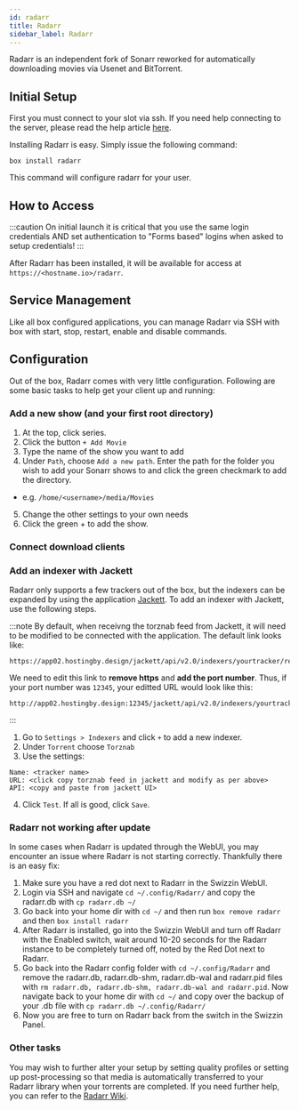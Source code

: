 ```yaml
---
id: radarr
title: Radarr
sidebar_label: Radarr
---
```


Radarr is an independent fork of Sonarr reworked for automatically downloading movies via Usenet and BitTorrent.

## Initial Setup

First you must connect to your slot via ssh. If you need help connecting to the server, please read the help article [here](../getting-started/how-do-i-connect.md).

Installing Radarr is easy. Simply issue the following command:

```plaintext main
box install radarr
```

This command will configure radarr for your user.

## How to Access

:::caution On initial launch it is critical that you use the same login credentials AND set authentication to "Forms based" logins when asked to setup credentials!
:::

After Radarr has been installed, it will be available for access at `https://<hostname.io>/radarr`.

## Service Management

Like all box configured applications, you can manage Radarr via SSH with box with start, stop, restart, enable and disable commands.


<SystemdTabs service="radarr" />

## Configuration

Out of the box, Radarr comes with very little configuration. Following are some basic tasks to help get your client up and running:

### Add a new show (and your first root directory)

1. At the top, click series.
2. Click the button `+ Add Movie`
3. Type the name of the show you want to add
4. Under `Path`, choose `Add a new path`. Enter the path for the folder you wish to add your Sonarr shows to and click the green checkmark to add the directory.

- e.g. `/home/<username>/media/Movies`

5. Change the other settings to your own needs
6. Click the green + to add the show.

### Connect download clients


<Clients />

### Add an indexer with Jackett

Radarr only supports a few trackers out of the box, but the indexers can be expanded by using the application [Jackett](jackett.mdx). To add an indexer with Jackett, use the following steps.

:::note
By default, when receivng the torznab feed from Jackett, it will need to be modified to be connected with the application. The default link looks like:

```plaintext
https://app02.hostingby.design/jackett/api/v2.0/indexers/yourtracker/results/torznab/
```

We need to edit this link to **remove https** and **add the port number**. Thus, if your port number was `12345`, your editted URL would look like this:

```plaintext
http://app02.hostingby.design:12345/jackett/api/v2.0/indexers/yourtracker/results/torznab/
```

:::

1. Go to `Settings > Indexers` and click `+` to add a new indexer.
2. Under `Torrent` choose `Torznab`
3. Use the settings:

```plaintext main
Name: <tracker name>
URL: <click copy torznab feed in jackett and modify as per above>
API: <copy and paste from jackett UI>
```

4. Click `Test`. If all is good, click `Save`.

### Radarr not working after update

In some cases when Radarr is updated through the WebUI, you may encounter an issue where Radarr is not starting correctly. Thankfully there is an easy fix:

1. Make sure you have a red dot next to Radarr in the Swizzin WebUI.
2. Login via SSH and navigate `cd ~/.config/Radarr/` and copy the radarr.db with `cp radarr.db ~/`
3. Go back into your home dir with `cd ~/` and then run `box remove radarr` and then `box install radarr`
4. After Radarr is installed, go into the Swizzin WebUI and turn off Radarr with the Enabled switch, wait around 10-20 seconds for the Radarr instance to be completely turned off, noted by the Red Dot next to Radarr.
5. Go back into the Radarr config folder with `cd ~/.config/Radarr` and remove the radarr.db, radarr.db-shm, radarr.db-wal and radarr.pid files with `rm radarr.db, radarr.db-shm, radarr.db-wal and radarr.pid`. Now navigate back to your home dir with `cd ~/` and copy over the backup of your .db file with `cp radarr.db ~/.config/Radarr/`
6. Now you are free to turn on Radarr back from the switch in the Swizzin Panel.

### Other tasks

You may wish to further alter your setup by setting quality profiles or setting up post-processing so that media is automatically transferred to your Radarr library when your torrents are completed. If you need further help, you can refer to the [Radarr Wiki](https://github.com/Radarr/Radarr/wiki).
